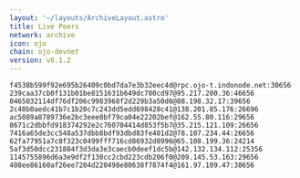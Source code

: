 ```yaml
---
layout: '~/layouts/ArchiveLayout.astro'
title: Live Peers
network: archive
icon: ojo
chain: ojo-devnet
version: v0.1.2
---
```

```
f4538b599f92e695b26409c0bd7da7e3b32eec4d@rpc.ojo-t.indonode.net:30656
239caa37cb0f131b01be8151631b649dc700cd97@95.217.200.36:46656
0465032114df76df206c9983968f2d229b3a50d6@88.198.32.17:39656
2c40b0aedc41b7c1b20c7c243dd5edd698428c41@138.201.85.176:26696
ac5089a8789736e2bc3eee0bf79ca04e22202bef@162.55.80.116:29656
8671c2dbbfd918374292e2c760704414d853f5b7@35.215.121.109:26656
7416a65de3cc548a537dbb8bdf93dbd83fe401d2@78.107.234.44:26656
62fa77951a7c8f323c0499fff716cd86932d8996@65.108.199.36:24214
5af3d50dcc231884f3d3da3e3caecb0deef1dc5b@142.132.134.112:25356
1145755896d6a3e9df2f130cc2cbd223cdb206f0@209.145.53.163:29656
408ee86160af26ee7204d220498e80638f7874f4@161.97.109.47:38656
```